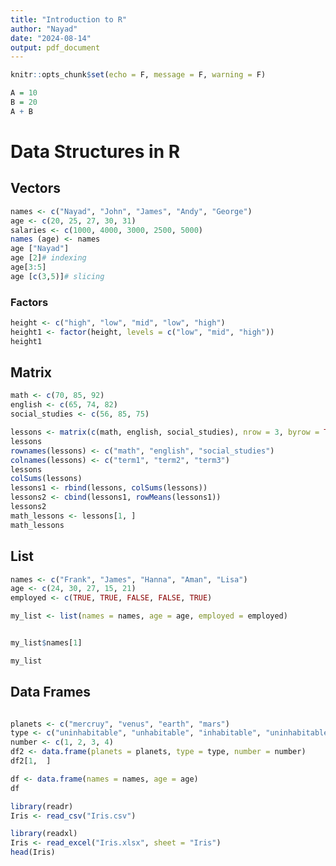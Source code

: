 ```yaml
---
title: "Introduction to R"
author: "Nayad"
date: "2024-08-14"
output: pdf_document
---
```


```r
knitr::opts_chunk$set(echo = F, message = F, warning = F)
```

```r
A = 10
B = 20
A + B
```

# Data Structures in R

## Vectors

```r
names <- c("Nayad", "John", "James", "Andy", "George")
age <- c(20, 25, 27, 30, 31)
salaries <- c(1000, 4000, 3000, 2500, 5000)
names (age) <- names
age ["Nayad"]
age [2]# indexing
age[3:5]
age [c(3,5)]# slicing
```
### Factors

```r
height <- c("high", "low", "mid", "low", "high")
height1 <- factor(height, levels = c("low", "mid", "high"))
height1
```

## Matrix
```r
math <- c(70, 85, 92)
english <- c(65, 74, 82)
social_studies <- c(56, 85, 75)

lessons <- matrix(c(math, english, social_studies), nrow = 3, byrow = TRUE)
lessons
rownames(lessons) <- c("math", "english", "social_studies")
colnames(lessons) <- c("term1", "term2", "term3")
lessons
colSums(lessons)
lessons1 <- rbind(lessons, colSums(lessons))
lessons2 <- cbind(lessons1, rowMeans(lessons1))
lessons2
math_lessons <- lessons[1, ]
math_lessons
```

## List

```r

names <- c("Frank", "James", "Hanna", "Aman", "Lisa")
age <- c(24, 30, 27, 15, 21)
employed <- c(TRUE, TRUE, FALSE, FALSE, TRUE)

my_list <- list(names = names, age = age, employed = employed)


my_list$names[1]

my_list
```


## Data Frames

```r
```

```r
planets <- c("mercruy", "venus", "earth", "mars")
type <- c("uninhabitable", "unhabitable", "inhabitable", "uninhabitable")
number <- c(1, 2, 3, 4)
df2 <- data.frame(planets = planets, type = type, number = number)
df2[1,  ]
```

```r
df <- data.frame(names = names, age = age)
df
```

```r
library(readr)
Iris <- read_csv("Iris.csv")
```


```r
library(readxl)
Iris <- read_excel("Iris.xlsx", sheet = "Iris")
head(Iris)
```

